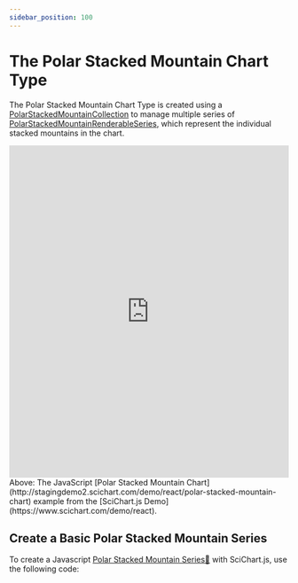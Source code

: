 ```yaml
---
sidebar_position: 100
---
```


# The Polar Stacked Mountain Chart Type


The Polar Stacked Mountain Chart Type is created using a [PolarStackedMountainCollection](https://www.scichart.com/documentation/js/v4/typedoc/classes/polarstackedmountaincollection.html) to manage multiple series of [PolarStackedMountainRenderableSeries](https://www.scichart.com/documentation/js/v4/typedoc/classes/polarstackedmountainrenderableseries.html), which represent the individual stacked mountains in the chart.

<iframe src="http://stagingdemo2.scichart.com/demo/iframe/polar-stacked-mountain-chart" width="100%" height="600px" frameborder="0"></iframe>

<div style={{textAlign: "center"}}> 
Above: The JavaScript [Polar Stacked Mountain Chart](http://stagingdemo2.scichart.com/demo/react/polar-stacked-mountain-chart) example from the [SciChart.js Demo](https://www.scichart.com/demo/react).
</div>

## Create a Basic Polar Stacked Mountain Series 

To create a Javascript [Polar Stacked Mountain Series:blue_book:](https://www.scichart.com/documentation/js/v4/typedoc/classes/polarstackedmountainrenderableseries.html) with SciChart.js, use the following code:

```ts showLineNumbers {33-35,62} file=./Basic/demo.ts start=region_A_start end=region_A_end
```

<ChartPreviewWrapper jsContent={polarStackedMountainChart} />